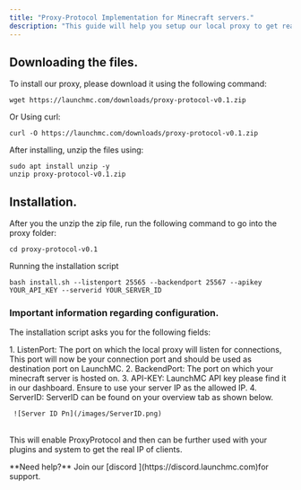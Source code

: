 ```yaml
---
title: "Proxy-Protocol Implementation for Minecraft servers."
description: "This guide will help you setup our local proxy to get real client IP's via ProxyProtocol."
---
```


## Downloading the files.

To install our proxy, please download it using the following command:

```shellscript
wget https://launchmc.com/downloads/proxy-protocol-v0.1.zip
```

Or Using curl:

```shellscript
curl -O https://launchmc.com/downloads/proxy-protocol-v0.1.zip
```

After installing, unzip the files using:

```shellscript
sudo apt install unzip -y 
unzip proxy-protocol-v0.1.zip
```

## Installation.

After you the unzip the zip file, run the following command to go into the proxy folder:

```shellscript
cd proxy-protocol-v0.1
```

Running the installation script

```shellscript
bash install.sh --listenport 25565 --backendport 25567 --apikey YOUR_API_KEY --serverid YOUR_SERVER_ID
```

### Important information regarding configuration.

The installation script asks you for the following fields:

<Accordion title="Required fields" icon="sparkles">
  1. ListenPort: The port on which the local proxy will listen for connections, This port will now be your connection port and should be used as destination port on LaunchMC.
  2. BackendPort: The port on which your minecraft server is hosted on.
  3. API-KEY: LaunchMC API key please find it in our dashboard. Ensure to use your server IP as the allowed IP.
  4. ServerID: ServerID can be found on your overview tab as shown below.

     ![Server ID Pn](/images/ServerID.png)
</Accordion>

\
This will enable ProxyProtocol and then can be further used with your plugins and system to get the real IP of clients.

<Note>
  **Need help?** Join our [discord ](https://discord.launchmc.com)for support.
</Note>